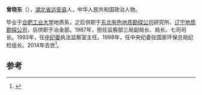 '''曾晓东'''（{{Bd|1938年|12月|2014年|6月6日|catIdx=Zeng}}），[[湖北省|湖北省]][[远安县|远安县]]人，中华人民共和国政治人物。

毕业于[[合肥工业大学|合肥工业大学]]地质系，之后供职于[[东北有色地质勘探公司|东北有色地质勘探公司]]研究所、[[辽宁地质勘探公司|辽宁地质勘探公司]]，后供职于冶金部。1987年，担任监察部三局副局长、局长、七司司长。1993年，任[[中纪委|中纪委]]执法监察室主任。1998年，任中央纪委驻国家环保总局纪检组长。2014年去世<ref>{{cite news|title=曾晓东同志逝世|url=http://cpc.people.com.cn/n/2014/0718/c87393-25299381.html|accessdate=2014-07-30|newspaper=新华网|archive-date=2019-08-21|archive-url=https://web.archive.org/web/20190821202326/http://cpc.people.com.cn/n/2014/0718/c87393-25299381.html|dead-url=no}}</ref>。

==参考==
{{reflist}}
{{中国政治人物小作品}}